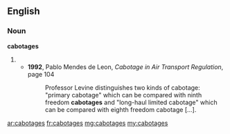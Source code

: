==English==

===Noun===
'''cabotages'''
# {{plural of|cabotage}}
#* '''1992''', Pablo Mendes de Leon, ''Cabotage in Air Transport Regulation'', page 104
#*: Professor Levine distinguishes two kinds of cabotage: "primary cabotage" which can be compared with ninth freedom '''cabotages''' and "long-haul limited cabotage" which can be compared with eighth freedom cabotage […].

[[ar:cabotages]]
[[fr:cabotages]]
[[mg:cabotages]]
[[my:cabotages]]